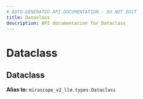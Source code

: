 ```yaml
---
# AUTO-GENERATED API DOCUMENTATION - DO NOT EDIT
title: Dataclass
description: API documentation for Dataclass
---
```


# Dataclass

## <ApiType type="Alias" path="calls/base_structured_context_call/Dataclass" symbolName="Dataclass" /> Dataclass


**Alias to:** `mirascope_v2_llm.types.Dataclass`
